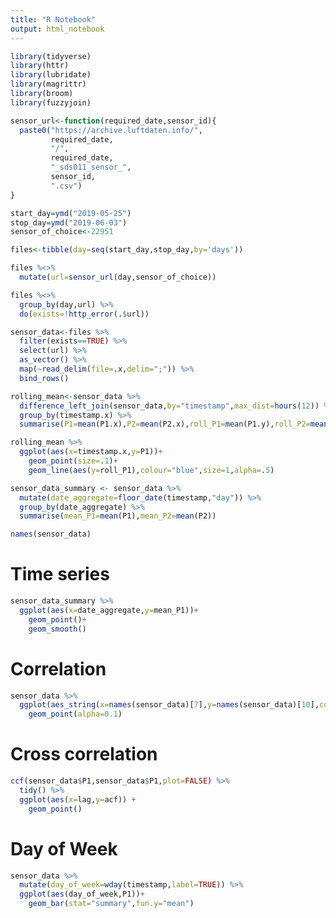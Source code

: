 ```yaml
---
title: "R Notebook"
output: html_notebook
---
```


```r
library(tidyverse)
library(httr)
library(lubridate)
library(magrittr)
library(broom)
library(fuzzyjoin)
```

```r
sensor_url<-function(required_date,sensor_id){
  paste0("https://archive.luftdaten.info/",
         required_date,
         "/",
         required_date,
         "_sds011_sensor_",
         sensor_id,
         ".csv")
}
```

```r

start_day=ymd("2019-05-25")
stop_day=ymd("2019-06-03")
sensor_of_choice<-22951

files<-tibble(day=seq(start_day,stop_day,by='days'))

files %<>%
  mutate(url=sensor_url(day,sensor_of_choice))

files %<>%
  group_by(day,url) %>%
  do(exists=!http_error(.$url))

sensor_data<-files %>%
  filter(exists==TRUE) %>%
  select(url) %>%
  as_vector() %>%
  map(~read_delim(file=.x,delim=";")) %>%
  bind_rows()

```

```r

rolling_mean<-sensor_data %>%
  difference_left_join(sensor_data,by="timestamp",max_dist=hours(12)) %>%
  group_by(timestamp.x) %>%
  summarise(P1=mean(P1.x),P2=mean(P2.x),roll_P1=mean(P1.y),roll_P2=mean(P2.y),count=n())

```

```r
rolling_mean %>%
  ggplot(aes(x=timestamp.x,y=P1))+
    geom_point(size=.1)+
    geom_line(aes(y=roll_P1),colour="blue",size=1,alpha=.5)
```


```r
sensor_data_summary <- sensor_data %>%
  mutate(date_aggregate=floor_date(timestamp,"day")) %>%
  group_by(date_aggregate) %>%
  summarise(mean_P1=mean(P1),mean_P2=mean(P2))
```


```r
names(sensor_data)
```

# Time series

```r
sensor_data_summary %>%
  ggplot(aes(x=date_aggregate,y=mean_P1))+
    geom_point()+
    geom_smooth()
```

# Correlation

```r
sensor_data %>%
  ggplot(aes_string(x=names(sensor_data)[7],y=names(sensor_data)[10],colour=names(sensor_data)[6]))+
    geom_point(alpha=0.1)
```

# Cross correlation

```r
ccf(sensor_data$P1,sensor_data$P1,plot=FALSE) %>% 
  tidy() %>%
  ggplot(aes(x=lag,y=acf)) +
    geom_point()
```

# Day of Week

```r
sensor_data %>%
  mutate(day_of_week=wday(timestamp,label=TRUE)) %>%
  ggplot(aes(day_of_week,P1))+
    geom_bar(stat="summary",fun.y="mean")
```


